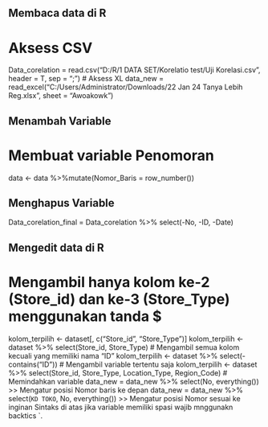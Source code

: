 ## Membaca data di R
# Aksess CSV
Data_corelation = read.csv("D:/R/1 DATA SET/Korelatio test/Uji Korelasi.csv", header = T, sep = ";")
# Aksess XL
data_new = read_excel("C:/Users/Administrator/Downloads/22 Jan 24 Tanya Lebih Reg.xlsx", sheet = "Awoakowk")

## Menambah Variable
# Membuat variable Penomoran
data <- data %>%mutate(Nomor_Baris = row_number())

## Menghapus Variable
Data_corelation_final = Data_corelation %>% select(-No, -ID, -Date)

## Mengedit data di R
# Mengambil hanya kolom ke-2 (Store_id) dan ke-3 (Store_Type) menggunakan tanda $
kolom_terpilih <- dataset[, c("Store_id", "Store_Type")]
kolom_terpilih <- dataset %>% select(Store_id, Store_Type)
# Mengambil semua kolom kecuali yang memiliki nama "ID"
kolom_terpilih <- dataset %>% select(-contains("ID"))
# Mengambil variable tertentu saja
kolom_terpilih <- dataset %>% select(Store_id, Store_Type, Location_Type, Region_Code)
# Memindahkan variable
data_new = data_new %>% select(No, everything()) 			>> Mengatur posisi Nomor baris ke depan
data_new = data_new %>% select(`KD TOKO`, No, everything()) 	>> Mengatur posisi Nomor sesuai ke inginan
Sintaks di atas jika variable memiliki spasi wajib mnggunakn backtics `.







